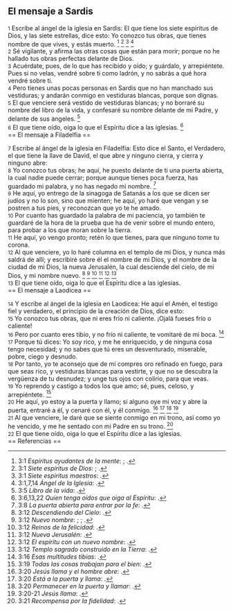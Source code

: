 == El mensaje a Sardis ==

{{anchor|1}} <small>1</small> Escribe al ángel de la iglesia en Sardis: El que tiene los siete espíritus de Dios, y las siete estrellas, dice esto: Yo conozco tus obras, que tienes nombre de que vives, y estás muerto. <ref>3:1 ''Espíritus ayudantes de la mente'': {{lib|LU|36|5|1}}; {{lib|LU|36|5|2}}.</ref> <ref>3:1 ''Siete espíritus de Dios'': {{lib|LU|116|2|1}}; {{lib|LU|16|4|1}}.</ref> <ref>3:1 ''Siete espíritus maestros'': {{lib|LU|16|0|1}}.</ref> <ref>3:1,7,14 ''Ángel de la Iglesia'': {{lib|LU|114|6|7}}.</ref><br>
{{anchor|2}} <small>2</small> Sé vigilante, y afirma las otras cosas que están para morir; porque no he hallado tus obras perfectas delante de Dios.<br>
{{anchor|3}} <small>3</small> Acuérdate, pues, de lo que has recibido y oído; y guárdalo, y arrepiéntete. Pues si no velas, vendré sobre ti como ladrón, y no sabrás a qué hora vendré sobre ti.<br>
{{anchor|4}} <small>4</small> Pero tienes unas pocas personas en Sardis que no han manchado sus vestiduras; y andarán conmigo en vestiduras blancas, porque son dignas.<br>
{{anchor|5}} <small>5</small> El que venciere será vestido de vestiduras blancas; y no borraré su nombre del libro de la vida, y confesaré su nombre delante de mi Padre, y delante de sus ángeles. <ref>3:5 ''Libro de la vida'': {{lib|LU|27|5|1}}.</ref><br>
{{anchor|6}} <small>6</small> El que tiene oído, oiga lo que el Espíritu dice a las iglesias. <ref>3:6,13,22 ''Quien tenga oídos que oiga al Espíritu'': {{lib|LU|8|6|4}}.</ref><br>
== El mensaje a Filadelfia ==

{{anchor|7}} <small>7</small> Escribe al ángel de la iglesia en Filadelfia: Esto dice el Santo, el Verdadero, el que tiene la llave de David, el que abre y ninguno cierra, y cierra y ninguno abre:<br>
{{anchor|8}} <small>8</small> Yo conozco tus obras; he aquí, he puesto delante de ti una puerta abierta, la cual nadie puede cerrar; porque aunque tienes poca fuerza, has guardado mi palabra, y no has negado mi nombre. <ref>3:8 ''La puerta abierta para entrar por la fe'': {{lib|LU|147|5|6}}.</ref><br>
{{anchor|9}} <small>9</small> He aquí, yo entrego de la sinagoga de Satanás a los que se dicen ser judíos y no lo son, sino que mienten; he aquí, yo haré que vengan y se postren a tus pies, y reconozcan que yo te he amado.<br>
{{anchor|10}} <small>10</small> Por cuanto has guardado la palabra de mi paciencia, yo también te guardaré de la hora de la prueba que ha de venir sobre el mundo entero, para probar a los que moran sobre la tierra.<br>
{{anchor|11}} <small>11</small> He aquí, yo vengo pronto; retén lo que tienes, para que ninguno tome tu corona.<br>
{{anchor|12}} <small>12</small> Al que venciere, yo lo haré columna en el templo de mi Dios, y nunca más saldrá de allí; y escribiré sobre él el nombre de mi Dios, y el nombre de la ciudad de mi Dios, la nueva Jerusalén, la cual desciende del cielo, de mi Dios, y mi nombre nuevo. <ref>3:12 ''Descendiendo del Cielo'': {{lib|LU|55|1|3}}.</ref> <ref>3:12 ''Nuevo nombre'': {{lib|LU|108|3|3}}; {{lib|LU|108|5|5}}; {{lib|LU|47|8|5}}.</ref> <ref>3:12 ''Reinos de la felicidad'': {{lib|LU|121|5|11}}.</ref> <ref>3:12 ''Nueva Jerusalén'': {{lib|LU|176|1|6}}.</ref> <ref>3:12 ''El espíritu con un nuevo nombre'': {{lib|LU|194|2|19}}.</ref> <ref>3:12 ''Templo sagrado construido en la Tierra'': {{lib|LU|55|1|1}}.</ref><br>
{{anchor|13}} <small>13</small> El que tiene oído, oiga lo que el Espíritu dice a las iglesias.<br>
== El mensaje a Laodicea ==

{{anchor|14}} <small>14</small> Y escribe al ángel de la iglesia en Laodicea: He aquí el Amén, el testigo fiel y verdadero, el principio de la creación de Dios, dice esto:<br>
{{anchor|15}} <small>15</small> Yo conozco tus obras, que ni eres frío ni caliente. ¡Ojalá fueses frío o caliente!<br>
{{anchor|16}} <small>16</small> Pero por cuanto eres tibio, y no frío ni caliente, te vomitaré de mi boca. <ref>3:16 ''Esas multitudes tibias'': {{lib|LU|153|5|3}}.</ref><br>
{{anchor|17}} <small>17</small> Porque tú dices: Yo soy rico, y me he enriquecido, y de ninguna cosa tengo necesidad; y no sabes que tú eres un desventurado, miserable, pobre, ciego y desnudo.<br>
{{anchor|18}} <small>18</small> Por tanto, yo te aconsejo que de mí compres oro refinado en fuego, para que seas rico, y vestiduras blancas para vestirte, y que no se descubra la vergüenza de tu desnudez; y unge tus ojos con colirio, para que veas.<br>
{{anchor|19}} <small>19</small> Yo reprendo y castigo a todos los que amo; sé, pues, celoso, y arrepiéntete. <ref>3:19 ''Todas las cosas trabajan para el bien'': {{lib|LU|54|4|7}}.</ref><br>
{{anchor|20}} <small>20</small> He aquí, yo estoy a la puerta y llamo; si alguno oye mi voz y abre la puerta, entraré a él, y cenaré con él, y él conmigo. <ref>3:20 ''Jesús llama y el hombre abre'': {{lib|LU|159|3|2}}.</ref> <ref>3:20 ''Está a la puerta y llama'': {{lib|LU|1|4|2}}.</ref> <ref>3:20 ''Permanecer en la puerta y llamar'': {{lib|LU|166|3|4}}.</ref> <ref>3:20-21 ''Jesús llama'': {{lib|LU|166|3|7}}.</ref><br>
{{anchor|21}} <small>21</small> Al que venciere, le daré que se siente conmigo en mi trono, así como yo he vencido, y me he sentado con mi Padre en su trono. <ref>3:21 ''Recompensa por la fidelidad'': {{lib|LU|178|3|4}}.</ref><br>
{{anchor|22}} <small>22</small> El que tiene oído, oiga lo que el Espíritu dice a las iglesias.<br>
== Referencias ==

<references />
